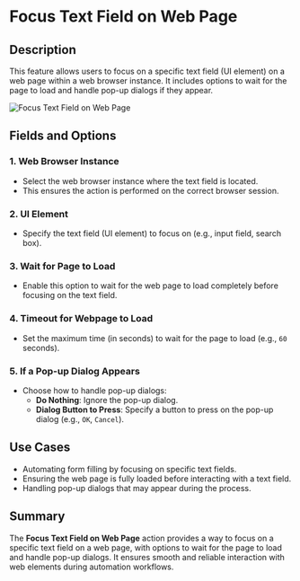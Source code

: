 # Focus Text Field on Web Page  

## Description

This feature allows users to focus on a specific text field (UI element) on a web page within a web browser instance. It includes options to wait for the page to load and handle pop-up dialogs if they appear.  

![Focus Text Field on Web Page](../assets/browser-automation/focus-text-feild-on-web-page.png)  

## Fields and Options  

### 1. **Web Browser Instance** 

- Select the web browser instance where the text field is located.  
- This ensures the action is performed on the correct browser session.  

### 2. **UI Element** 

- Specify the text field (UI element) to focus on (e.g., input field, search box).  

### 3. **Wait for Page to Load**

- Enable this option to wait for the web page to load completely before focusing on the text field.  

### 4. **Timeout for Webpage to Load**

- Set the maximum time (in seconds) to wait for the page to load (e.g., `60` seconds).  

### 5. **If a Pop-up Dialog Appears**

- Choose how to handle pop-up dialogs:  
  - **Do Nothing**: Ignore the pop-up dialog.  
  - **Dialog Button to Press**: Specify a button to press on the pop-up dialog (e.g., `OK`, `Cancel`).  

## Use Cases

- Automating form filling by focusing on specific text fields.  
- Ensuring the web page is fully loaded before interacting with a text field.  
- Handling pop-up dialogs that may appear during the process.  

## Summary

The **Focus Text Field on Web Page** action provides a way to focus on a specific text field on a web page, with options to wait for the page to load and handle pop-up dialogs. It ensures smooth and reliable interaction with web elements during automation workflows.  